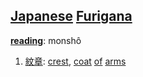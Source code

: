 == [[Japanese]] [[Furigana]] ==                                          

'''[[reading]]''': monshô

# [[紋章]]: [[crest]], [[coat]] [[of]] [[arms]]